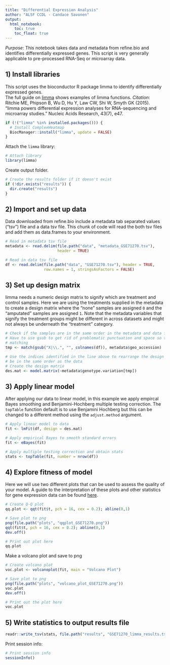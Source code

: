 ```yaml
---
title: "Differential Expression Analysis"
author: "ALSF CCDL - Candace Savonen"
output:   
  html_notebook: 
    toc: true
    toc_float: true
---
```


*Purpose*: This notebook takes data and metadata from refine.bio and identifies 
differentially expressed genes. 
This script is very generally applicable to pre-processed RNA-Seq or
microarray data.

## 1) Install libraries
This script uses the bioconductor R package limma to identify differentially 
expressed genes.  
The full guide on [limma](https://bioconductor.org/packages/release/bioc/vignettes/limma/inst/doc/usersguide.pdf) 
shows examples of limma functions. 
<i>Citation</i>: Ritchie ME, Phipson B, Wu D, Hu Y, Law CW, Shi W, Smyth GK (2015). 
“limma powers differential expression analyses for RNA-sequencing and microarray
studies.” Nucleic Acids Research, 43(7), e47. 

```r
if (!("limma" %in% installed.packages())) {
  # Install ComplexHeatmap
  BiocManager::install("limma", update = FALSE)
}
```

Attach the `limma` library:

```r
# Attach library
library(limma)
```

Create output folder.

```r
# Create the results folder if it doesn't exist
if (!dir.exists("results")) {
  dir.create("results")
}
```

## 2) Import and set up data
Data downloaded from refine.bio include a metadata tab separated values ("tsv")
file and a data tsv file. This chunk of code will read the both tsv files and 
add them as data.frames to your environment. 

```r
# Read in metadata tsv file
metadata <- read.delim(file.path("data", "metadata_GSE71270.tsv"),
                       header = TRUE)

# Read in data tsv file
df <- read.delim(file.path("data", "GSE71270.tsv"), header = TRUE,
                 row.names = 1, stringsAsFactors = FALSE)
```

## 3) Set up design matrix
limma needs a numeric design matrix to signify which are treatment and control
samples. 
Here we are using the treatments supplied in the metadata to create
a design matrix where the "none" samples are assigned `0` and the "amputated"
samples are assigned `1`.
Note that the metadata variables that signify the treatment groups might be
different in across datasets and might not always be underneath the "treatment"
category.

```r
# Check if the samples are in the same order in the metadata and data files
# Have to use gsub to get rid of problematic punctuation and space so they are 
# matching
tmp <- match(gsub("X|\\.", "", colnames(df)), metadata$geo_accession)

# Use the indices identified in the line above to rearrange the design matrix to
# be in the same order as the data
# Create the design matrix
des.mat <- model.matrix(~metadata$genotype.variation[tmp])
```

## 3) Apply linear model
After applying our data to linear model, in this example we apply empircal Bayes
smoothing and Benjamini-Hochberg multiple testing correction. 
The `topTable` function default is to use Benjamini Hochberg but this can be
changed to a different method using the `adjust.method` argument.

```r
# Apply linear model to data
fit <- lmFit(df, design = des.mat)

# Apply empirical Bayes to smooth standard errors
fit <- eBayes(fit)

# Apply multiple testing correction and obtain stats
stats <- topTable(fit, number = nrow(df))
```

## 4) Explore fitness of model
Here we will use two different plots that can be used to assess the quality of
your model. A guide to the interpretation of these plots and other statistics for 
gene expression data can be found [here](http://www.nathalievialaneix.eu/doc/pdf/tutorial-rnaseq.pdf).

```r
# Create Q-Q plot
qq.plot <- qqt(fit$t, pch = 16, cex = 0.2); abline(0,1)

# Save plot to png
png(file.path("plots", "qqplot_GSE71270.png"))
qqt(fit$t, pch = 16, cex = 0.2); abline(0,1)
dev.off()

# Print out plot here
qq.plot
```

Make a volcano plot and save to png

```r
# Create volcano plot 
voc.plot <- volcanoplot(fit, main = "Volcano Plot")

# Save plot to png
png(file.path("plots", "volcano_plot_GSE71270.png"))
voc.plot
dev.off()

# Print out the plot here
voc.plot
```

## 5) Write statistics to output results file

```r
readr::write_tsv(stats, file.path("results", "GSE71270_limma_results.tsv"))
```

Print session info:

```r
# Print session info 
sessionInfo()
```
